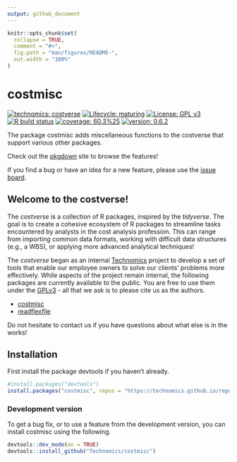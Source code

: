 ```yaml
---
output: github_document
---
```


<!-- README.md is generated from README.Rmd. Please edit that file -->

```r
knitr::opts_chunk$set(
  collapse = TRUE,
  comment = "#>",
  fig.path = "man/figures/README-",
  out.width = "100%"
)
```

# costmisc

<!-- badges: start -->
[![technomics: costverse](https://img.shields.io/badge/technomics-costverse-EAC435.svg)](https://github.com/technomics)
[![Lifecycle: maturing](https://img.shields.io/badge/lifecycle-maturing-blue.svg)](https://www.tidyverse.org/lifecycle/#maturing)
[![License: GPL v3](https://img.shields.io/badge/License-GPLv3-blue.svg)](https://www.gnu.org/licenses/gpl-3.0)
[![R build status](https://github.com/Technomics/costmisc/workflows/R-CMD-check/badge.svg)](https://github.com/Technomics/costmisc/actions)
[![coverage: 60.3%25](https://img.shields.io/badge/coverage-60.3%25-yellow.svg)](https://cran.r-project.org/web/packages/covr/vignettes/how_it_works.html)
[![version: 0.6.2](https://img.shields.io/badge/version-0.6.2-blue.svg)]()
<!-- badges: end -->

The package costmisc adds miscellaneous functions to the costverse that support various other packages.

Check out the [pkgdown](https://technomics.github.io/costmisc/) site to browse the features!

If you find a bug or have an idea for a new feature, please use the [issue board](https://github.com/Technomics/costmisc/issues).

## Welcome to the costverse!

The *costverse* is a collection of R packages, inspired by the *tidyverse*. The goal is to create a cohesive ecosystem of R packages to streamline tasks encountered by analysts in the cost analysis profession. This can range from importing common data formats, working with difficult data structures (e.g., a WBS), or applying more advanced analytical techniques!

The *costverse* began as an internal [Technomics](https://www.technomics.net/) project to develop a set of tools that enable our employee owners to solve our clients’ problems more effectively. While aspects of the project remain internal, the following packages are currently available to the public. You are free to use them under the [GPLv3](https://www.gnu.org/licenses/gpl-3.0.en.html) - all that we ask is to please cite us as the authors.

 - [costmisc](https://github.com/Technomics/costmisc/)
 - [readflexfile](https://github.com/Technomics/readflexfile/)
 
Do not hesitate to contact us if you have questions about what else is in the works!

## Installation

First install the package devtools if you haven't already.

```r
#install.packages("devtools")
install.packages("costmisc", repos = "https://technomics.github.io/repo/")

```

### Development version

To get a bug fix, or to use a feature from the development version, you can install costmisc using the following. 

```r
devtools::dev_mode(on = TRUE)
devtools::install_github("Technomics/costmisc")
```
